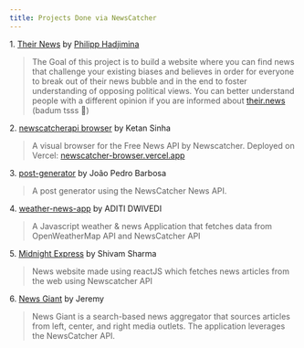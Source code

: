 ```yaml
---
title: Projects Done via NewsCatcher
---
```

1\. [Their News](https://www.their.news/) by [Philipp Hadjimina](https://github.com/Hadjimina)

> The Goal of this project is to build a website where you can find news that challenge your existing biases and believes in order for everyone to break out of their news bubble and in the end to foster understanding of opposing political views. You can better understand people with a different opinion if you are informed about [their.news](https://www.their.news/) (badum tsss 🥁)

2\. [newscatcherapi browser](https://github.com/ketan-sinha/news-browser) by Ketan Sinha

> A visual browser for the Free News API by Newscatcher. Deployed on Vercel: [newscatcher-browser.vercel.app](http://newscatcher-browser.vercel.app/)

3\. [post-generator](https://github.com/ojpbarbosa/post-generator) by João Pedro Barbosa

> A post generator using the NewsCatcher News API.

4\. [weather-news-app](https://github.com/aditidw/weather-news-app) by ADITI DWIVEDI

> A Javascript weather & news Application that fetches data from OpenWeatherMap API and NewsCatcher API

5\. [Midnight Express](https://github.com/Mr-Emerald-Wolf/newsapp) by Shivam Sharma

> News website made using reactJS which fetches news articles from the web using Newscatcher API

6\. [News Giant](https://github.com/jeremystryer/news_giant) by Jeremy

> News Giant is a search-based news aggregator that sources articles from left, center, and right media outlets. The application leverages the NewsCatcher API.

